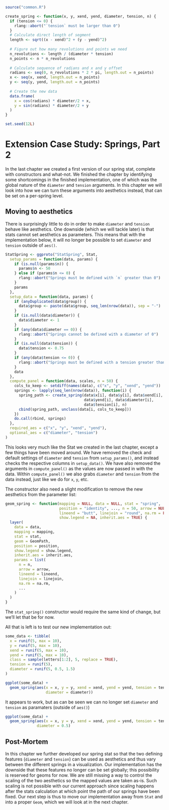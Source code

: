 ```r
source("common.R")

create_spring <- function(x, y, xend, yend, diameter, tension, n) {
  if (tension <= 0) {
    rlang::abort("`tension` must be larger than 0")
  }
  # Calculate direct length of segment
  length <- sqrt((x - xend)^2 + (y - yend)^2)
  
  # Figure out how many revolutions and points we need
  n_revolutions <- length / (diameter * tension)
  n_points <- n * n_revolutions
  
  # Calculate sequence of radians and x and y offset
  radians <- seq(0, n_revolutions * 2 * pi, length.out = n_points)
  x <- seq(x, xend, length.out = n_points)
  y <- seq(y, yend, length.out = n_points)
  
  # Create the new data
  data.frame(
    x = cos(radians) * diameter/2 + x,
    y = sin(radians) * diameter/2 + y
  )
}

set.seed(12L)
```

# Extension Case Study: Springs, Part 2 {#spring2}
In the last chapter we created a first version of our spring stat, complete with constructors and what-not. We finished the chapter by identifying some shortcomings in the finished implementation, one of which was the global nature of the `diameter` and `tension` arguments. In this chapter we will look into how we can turn these arguments into aesthetics instead, that can be set on a per-spring level.

## Moving to aesthetics
There is surprisingly little to do in order to make `diameter` and  `tension` behave like aesthetics. One downside (which we will tackle later) is that stats cannot set aesthetics as parameters. This means that with the implementation below, it will no longer be possible to set `diameter` and `tension` outside of `aes()`. 

```r
StatSpring <- ggproto("StatSpring", Stat, 
  setup_params = function(data, params) {
    if (is.null(params$n)) {
      params$n <- 50
    } else if (params$n <= 0) {
      rlang::abort("Springs must be defined with `n` greater than 0")
    }
    params
  },
  setup_data = function(data, params) {
    if (anyDuplicated(data$group)) {
      data$group <- paste(data$group, seq_len(nrow(data)), sep = "-")
    }
    if (is.null(data$diameter)) {
      data$diameter <- 1
    }
    if (any(data$diameter == 0)) {
      rlang::abort("Springs cannot be defined with a diameter of 0")
    }
    if (is.null(data$tension)) {
      data$tension <- 0.75
    }
    if (any(data$tension <= 0)) {
      rlang::abort("Springs must be defined with a tension greater than 0")
    }
    data
  },
  compute_panel = function(data, scales, n = 50) {
    cols_to_keep <- setdiff(names(data), c("x", "y", "xend", "yend"))
    springs <- lapply(seq_len(nrow(data)), function(i) {
      spring_path <- create_spring(data$x[i], data$y[i], data$xend[i], 
                                   data$yend[i], data$diameter[i],
                                   data$tension[i], n)
      cbind(spring_path, unclass(data[i, cols_to_keep]))
    })
    do.call(rbind, springs)
  },
  required_aes = c("x", "y", "xend", "yend"),
  optional_aes = c("diameter", "tension")
)
```

This looks very much like the Stat we created in the last chapter, except a few things have been moved around. We have removed the check and default settings of `diameter` and `tension` from `setup_params()`, and instead checks the respective columns in `setup_data()`. We have also removed the arguments in `compute_panel()` as the values are now passed in with the data. Within `compute_panel()` we also grabs `diameter` and `tension` from the data instead, just like we do for `x`, `y`, etc.

The constructor also need a slight modification to remove the new aesthetics from the parameter list:

```r
geom_spring <- function(mapping = NULL, data = NULL, stat = "spring", 
                        position = "identity", ..., n = 50, arrow = NULL, 
                        lineend = "butt", linejoin = "round", na.rm = FALSE,
                        show.legend = NA, inherit.aes = TRUE) {
  layer(
    data = data, 
    mapping = mapping, 
    stat = stat, 
    geom = GeomPath, 
    position = position, 
    show.legend = show.legend, 
    inherit.aes = inherit.aes, 
    params = list(
      n = n, 
      arrow = arrow, 
      lineend = lineend, 
      linejoin = linejoin, 
      na.rm = na.rm, 
      ...
    )
  )
}
```

The `stat_spring()` constructor would require the same kind of change, but we'll let that be for now.

All that is left is to test our new implementation out:

```r
some_data <- tibble(
  x = runif(5, max = 10),
  y = runif(5, max = 10),
  xend = runif(5, max = 10),
  yend = runif(5, max = 10),
  class = sample(letters[1:2], 5, replace = TRUE),
  tension = runif(5),
  diameter = runif(5, 0.5, 1.5)
)

ggplot(some_data) + 
  geom_spring(aes(x = x, y = y, xend = xend, yend = yend, tension = tension, 
                  diameter = diameter))
```

It appears to work, but as can be seen we can no longer set `diameter` and `tension` as paramaters (outside of `aes()`)

```r
ggplot(some_data) + 
  geom_spring(aes(x = x, y = y, xend = xend, yend = yend, tension = tension),
              diameter = 0.5)
```

## Post-Mortem
In this chapter we further developed our spring stat so that the two defining features (`diameter` and `tension`) can be used as aesthetics and thus vary between the different springs in a visualization. Our implementation has the downside that these features no longer can be set globally; this possibility is reserved for geoms for now. We are still missing a way to control the scaling of the two aesthetics so the mapped values are taken as-is. Such scaling is not possible with our current approach since scaling happens after the stats calculation at which point the path of our springs have been fixed. Our next step is thus to move our implementation away from `Stat` and into a proper `Geom`, which we will look at in the next chapter.

